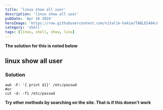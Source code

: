 ```yaml
---
title: 'linux show all user'
description: 'linux show all user'
pubDate: 'Apr 16 2024'
heroImage: 'https://raw.githubusercontent.com/vitalik-hakim/TABLES404/main/error_b/SHELL.jpg'
category: 'shell'
tags: [linux, shell, show, linu]
---
```


**The solution for this is noted below**

## linux show all user

### Solution

```shell
awk -F: '{ print $1}' /etc/passwd
#or
cut -d: -f1 /etc/passwd
```

**Try other methods by searching on the site. That is if this doesn't work**

